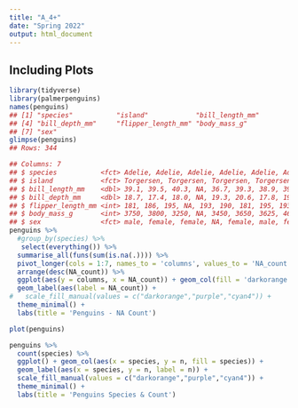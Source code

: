 ```yaml
---
title: "A_4+"
date: "Spring 2022"
output: html_document
---
```


## Including Plots

```r
library(tidyverse)
library(palmerpenguins)
names(penguins)
## [1] "species"           "island"            "bill_length_mm"   
## [4] "bill_depth_mm"     "flipper_length_mm" "body_mass_g"      
## [7] "sex"
glimpse(penguins)
## Rows: 344
```


```r
## Columns: 7
## $ species           <fct> Adelie, Adelie, Adelie, Adelie, Adelie, Adelie, Ade…
## $ island            <fct> Torgersen, Torgersen, Torgersen, Torgersen, Torgers…
## $ bill_length_mm    <dbl> 39.1, 39.5, 40.3, NA, 36.7, 39.3, 38.9, 39.2, 34.1,…
## $ bill_depth_mm     <dbl> 18.7, 17.4, 18.0, NA, 19.3, 20.6, 17.8, 19.6, 18.1,…
## $ flipper_length_mm <int> 181, 186, 195, NA, 193, 190, 181, 195, 193, 190, 18…
## $ body_mass_g       <int> 3750, 3800, 3250, NA, 3450, 3650, 3625, 4675, 3475,…
## $ sex               <fct> male, female, female, NA, female, male, female, mal…
penguins %>%
  #group_by(species) %>%
   select(everything()) %>% 
  summarise_all(funs(sum(is.na(.)))) %>%
  pivot_longer(cols = 1:7, names_to = 'columns', values_to = 'NA_count') %>%
  arrange(desc(NA_count)) %>%
  ggplot(aes(y = columns, x = NA_count)) + geom_col(fill = 'darkorange') +
  geom_label(aes(label = NA_count)) +
#   scale_fill_manual(values = c("darkorange","purple","cyan4")) +
  theme_minimal() +
  labs(title = 'Penguins - NA Count')
```

```r
plot(penguins)
```

```r
penguins %>%
  count(species) %>%
  ggplot() + geom_col(aes(x = species, y = n, fill = species)) +
  geom_label(aes(x = species, y = n, label = n)) +
  scale_fill_manual(values = c("darkorange","purple","cyan4")) +
  theme_minimal() +
  labs(title = 'Penguins Species & Count')
```





